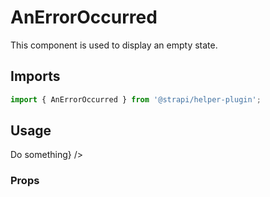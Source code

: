 <!--- AnErrorOccurred.stories.mdx --->


<Meta title="components/AnErrorOccurred" />

# AnErrorOccurred

This component is used to display an empty state.

## Imports

```js
import { AnErrorOccurred } from '@strapi/helper-plugin';
```

## Usage

<Canvas>
  <Story name="base">
    <Main>
      <AnErrorOccurred
        content={{
          id: 'app.components.EmptyStateLayout.content-document',
          defaultMessage: 'An error occured',
        }}
        action={<Button>Do something</Button>}
      />
    </Main>
  </Story>
</Canvas>

### Props

<ArgsTable of={AnErrorOccurred} />
